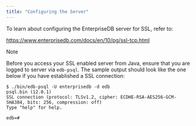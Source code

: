 ```yaml
---
title: "Configuring the Server"
---
```


<div id="configuring_the_server" class="registered_link"></div>

To learn about configuring the EnterpriseDB server for SSL, refer to:

<https://www.enterprisedb.com/docs/en/10/pg/ssl-tcp.html>

<div class="note">

<div class="title">

Note

</div>

Before you access your SSL enabled server from Java, ensure that you are logged to server via `edb-psql`. The sample output should look like the one below if you have established a SSL connection:

```
$ ./bin/edb-psql -U enterprisedb -d edb
psql.bin (12.0.1)
SSL connection (protocol: TLSv1.2, cipher: ECDHE-RSA-AES256-GCM-SHA384, bits: 256, compression: off)
Type "help" for help.

edb=#
```

</div>
